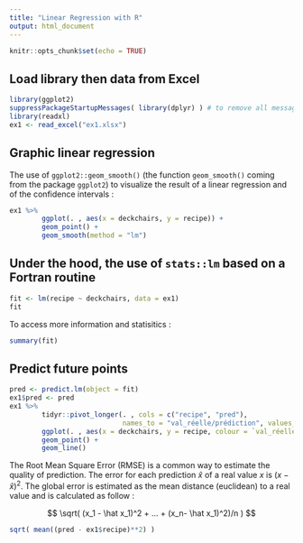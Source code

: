```yaml
---
title: "Linear Regression with R"
output: html_document
---
```


```r
knitr::opts_chunk$set(echo = TRUE)
```

## Load library then data from Excel


```r
library(ggplot2)
suppressPackageStartupMessages( library(dplyr) ) # to remove all messages at package start up
library(readxl)
ex1 <- read_excel("ex1.xlsx")
```


## Graphic linear regression

The use of `ggplot2::geom_smooth()` (the function `geom_smooth()` coming from the package `ggplot2`) to visualize the result of a linear regression and of the confidence intervals :

```r
ex1 %>% 
        ggplot(. , aes(x = deckchairs, y = recipe)) +
        geom_point() +
        geom_smooth(method = "lm")
```


## Under the hood, the use of `stats::lm` based on a Fortran routine


```r
fit <- lm(recipe ~ deckchairs, data = ex1)
fit
```

To access more information and statisitics :

```r
summary(fit)
```


## Predict future points

```r
pred <- predict.lm(object = fit)
ex1$pred <- pred
ex1 %>% 
        tidyr::pivot_longer(. , cols = c("recipe", "pred"), 
                            names_to = "val_réelle/prédiction", values_to = "recipe" ) %>%  
        ggplot(. , aes(x = deckchairs, y = recipe, colour = `val_réelle/prédiction`) ) +
        geom_point() +
        geom_line()
```


The Root Mean Square Error (RMSE) is a common way to estimate the quality of prediction. The error for each prediction $\hat x$ of a real value $x$ is $(x - \hat x)^2$. The global error is estimated as the mean distance (euclidean) to a real value and is calculated as follow :

$$ \sqrt( (x_1 - \hat x_1)^2 + ... + (x_n- \hat x_1)^2)/n ) $$

```r
sqrt( mean((pred - ex1$recipe)**2) )
```


